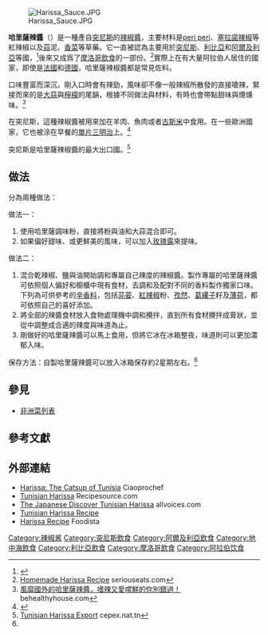 [[File:Harissa_Sauce.JPG|thumb]]

'''哈里薩辣醬'''（{{lang-ar|هريسة}}）是一種產自[[突尼斯|突尼斯]]的[[辣椒醬|辣椒醬]]，主要材料是[[peri_peri|peri peri]]、[[塞拉諾辣椒|塞拉諾辣椒]]等紅辣椒以及[[蒜|蒜]]泥、[[香菜|香菜]]等草藥。它一直被認為主要用於[[突尼斯|突尼斯]]、[[利比亞|利比亞]]和[[阿爾及利亞|阿爾及利亞]]等國，<ref>{{cite book
  | last = Morse
  | first = Kitty
  | authorlink = 
  | coauthors = Lucy Malouf
  | title = Artichoke to Za'atar: Modern Middle Eastern Food
  | publisher = U of California P
  | year = 1998
  | location = 
  | page = 66
  | url = http://books.google.com/books?id=0j5c0GMrOdcC&pg=PA66#v=onepage&q&f=false
  | doi = 
  | id = 
  | isbn = 978-0-8118-1503-1
  | access-date = 2013-06-26
  | archive-date = 2013-11-13
  | archive-url = https://web.archive.org/web/20131113150834/http://books.google.com/books?id=0j5c0GMrOdcC&pg=PA66#v=onepage&q&f=false
  | dead-url = no
  }}</ref>後來又成爲了[[摩洛哥飲食|摩洛哥飲食]]的一部份。<ref>[http://www.seriouseats.com/recipes/2010/05/homemade-harissa-recipe.html Homemade Harissa Recipe] {{Wayback|url=http://www.seriouseats.com/recipes/2010/05/homemade-harissa-recipe.html |date=20180131194408 }} seriouseats.com</ref>實際上在有大量阿拉伯人居住的國家，即使是[[法國|法國]]和[[德國|德國]]，哈里薩辣椒醬都是常見佐料。

口味豐富而深沉，剛入口時會有辣勁，風味卻不像一般辣椒所散發的直接嗆辣，緊接而來的是[[大蒜|大蒜]]與[[檸檬|檸檬]]的尾韻，根據不同做法與材料，有時也會帶點甜味與煙燻味。<ref name="風靡國外的哈里薩辣醬，嗜辣又愛嚐鮮的你別錯過！">[https://www.behealthyhouse.com/blogs/concepts/43964 風靡國外的哈里薩辣醬，嗜辣又愛嚐鮮的你別錯過！] {{Wayback|url=https://www.behealthyhouse.com/blogs/concepts/43964 |date=20201126072947 }} behealthyhouse.com</ref>

在突尼斯，這種辣椒醬被用來加在羊肉、魚肉或者[[古斯米|古斯米]]中食用。在一些歐洲國家，它也被涂在早餐的[[單片三明治|單片三明治]]上。<ref>{{cite web
 |last        = Fayed
 |first       = Saad
 |authorlink  = 
 |coauthors   = 
 |title       = Flank Steak with Harissa
 |work        = 
 |publisher   = About.com
 |date        = 
 |url         = http://mideastfood.about.com/od/beef/r/harissaflank.htm
 |doi         = 
 |accessdate  = 2009-08-02
 |deadurl     = yes
 |archiveurl  = https://web.archive.org/web/20090608075412/http://mideastfood.about.com/od/beef/r/harissaflank.htm
 |archivedate = 2009-06-08
}}</ref>

突尼斯是哈里薩辣椒醬的最大出口國。<ref>[http://www.cepex.nat.tn/site/secteur.asp?NodeID=1141&IDAction=186&IDArticle=2834&nom_instance=ContentManagement& Tunisian Harissa Export] {{Wayback|url=http://www.cepex.nat.tn/site/secteur.asp?NodeID=1141&IDAction=186&IDArticle=2834&nom_instance=ContentManagement& |date=20090906020747 }} cepex.nat.tn</ref>

== 做法 ==

分為兩種做法：

做法一：
# 使用哈里薩調味粉，直接將粉與油和大蒜混合即可。
# 如果偏好甜味、或更鮮美的風味，可以加入[[玫瑰露|玫瑰露]]來提味。

做法二：
# 混合乾辣椒、鹽與油開始調和專屬自己辣度的辣椒醬。製作專屬的哈里薩辣醬可依照個人偏好和櫥櫃中現有食材，去調和及配對不同的香料製作獨家口味。下列為可供參考的[[辛香料|辛香料]]，包括[[芫荽|芫荽]]、[[紅辣椒|紅辣椒]]粉、[[孜然|孜然]]、[[葛縷子|葛縷子]]籽及[[薄荷|薄荷]]，都可依照自己的喜好添加。
# 將全部的辣醬食材放入食物處理機中調和攪拌，直到所有食材攪拌成膏狀，並從中調整成合適的辣度與味道為止。
# 剛做好的哈里薩辣醬可以馬上食用，但將它冰在冰箱整夜，味道則可以更加濃郁入味。

保存方法：自製哈里薩辣醬可以放入冰箱保存約2星期左右。<ref name="風靡國外的哈里薩辣醬，嗜辣又愛嚐鮮的你別錯過！"/>

==參見==

* [[非洲菜列表|非洲菜列表]]

==參考文獻==
{{Reflist}}

==外部連結==
*[https://web.archive.org/web/20130601125942/http://www.ciaprochef.com/wof2003/04_savoring.html Harissa: The Catsup of Tunisia] Ciaoprochef
*[http://www.recipesource.com/side-dishes/spices/00/rec0079.html Tunisian Harissa] {{Wayback|url=http://www.recipesource.com/side-dishes/spices/00/rec0079.html |date=20161214095245 }}  Recipesource.com
*[https://web.archive.org/web/20120214060955/http://www.allvoices.com/contributed-news/5780540-japanese-meet-tunisian-harissa The Japanese Discover Tunisian Harissa]  allvoices.com
*[http://allrecipes.com//Recipe/tunisian-harissa/Detail.aspx Tunisian Harissa Recipe]{{Wayback|url=http://allrecipes.com//Recipe/tunisian-harissa/Detail.aspx |date=20100816051542 }}
*[http://www.foodista.com/recipe/HGGJKC2T/harissa Harissa Recipe] {{Wayback|url=http://www.foodista.com/recipe/HGGJKC2T/harissa |date=20170120025123 }} Foodista

{{辣醬|state=collapsed}}

[[Category:辣椒酱|Category:辣椒酱]]
[[Category:突尼斯飲食|Category:突尼斯飲食]]
[[Category:阿爾及利亞飲食|Category:阿爾及利亞飲食]]
[[Category:地中海飲食|Category:地中海飲食]]
[[Category:利比亞飲食|Category:利比亞飲食]]
[[Category:摩洛哥飲食|Category:摩洛哥飲食]]
[[Category:阿拉伯饮食|Category:阿拉伯饮食]]